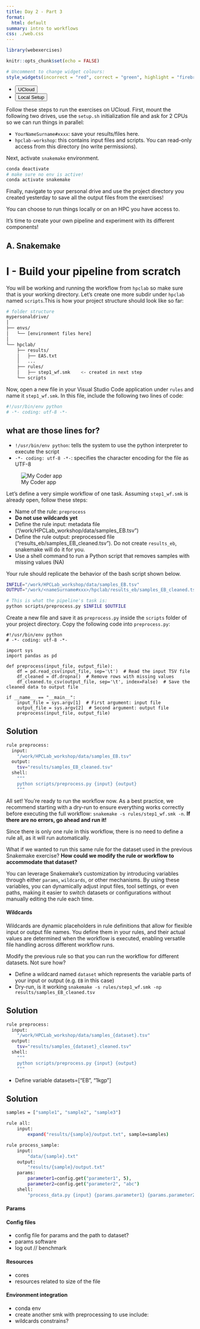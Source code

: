 ```yaml
---
title: Day 2 - Part 3 
format: 
  html: default
summary: intro to workflows
css: ./web.css
---
```


```r
library(webexercises)

knitr::opts_chunk$set(echo = FALSE)

# Uncomment to change widget colours:
style_widgets(incorrect = "red", correct = "green", highlight = "firebrick")

```

::: {.hello-exercise .alt-background}
:::{.content-block}

:::{.hello-exercise-banner}

<ul class="nav nav-pills" id="exercise-guide" role="tablist">
  <li class="nav-item" role="presentation">
    <button class="nav-link active" id="ucloud-tab" data-bs-toggle="tab" data-bs-target="#ucloud" type="button" role="tab" aria-controls="ucloud" aria-selected="true">UCloud</button>
  </li>
  <li class="nav-item" role="presentation">
    <button class="nav-link" id="locally-tab" data-bs-toggle="tab" data-bs-target="#locally" type="button" role="tab" aria-controls="locally" aria-selected="false">Local Setup</button>
  </li>
</ul>
:::


<div class="tab-content" id="hello-exercise-tabcontent">

<div class="tab-pane fade  show active" id="ucloud" role="tabpanel" aria-labelledby="ucloud-tab">

Follow these steps to run the exercises on UCloud. First, mount the following two drives, use the `setup.sh` initialization file and ask for 2 CPUs so we can run things in parallel: 

- `YourNameSurname#xxxx`: save your results/files here.  
- `hpclab-workshop`: this contains input files and scripts. You can read-only access from this directory (no write permissions). 

Next, activate `snakemake` environment. 

```.bash
conda deactivate 
# make sure no env is active!
conda activate snakemake 
```

Finally, navigate to your personal drive and use the project directory you created yesterday to save all the output files from the exercises!

</div>

<div class="tab-pane fade" id="locally" role="tabpanel" aria-labelledby="locally-tab">

You can choose to run things locally or on an HPC you have access to. 

</div>
</div>

:::
:::



It's time to create your own pipeline and experiment with its different components!

## A. Snakemake 

::: {.webex-check .callout-exercise}
# I - Build your pipeline from scratch 

You will be working and running the workflow from `hpclab` so make sure that is your working directory. Let's create one more subdir under `hpclab` named `scripts`.This is how your project structure should look like so far: 

```.bash
# folder structure  
mypersonaldrive/
│
├── envs/
│   └── [environment files here] 
│
└── hpclab/
    ├── results/
    │   ├── EAS.txt 
    │   ...
    ├── rules/
    │   ├── step1_wf.smk    <- created in next step 
    └── scripts 
```

Now, open a new file in your Visual Studio Code application under `rules` and name it `step1_wf.smk`. In this file, include the following two lines of code:

```.bash
#!/usr/bin/env python 
# -*- coding: utf-8 -*-
```

:::{.callout-hint}
# what are those lines for?
- `!/usr/bin/env python`: tells the system to use the python interpreter to execute the script
- `-*- coding: utf-8 -*-`: specifies the character encoding for the file as UTF-8
:::

![My Coder app](./images/smk_coder.png)

Let's define a very simple workflow of one task. Assuming `step1_wf.smk` is already open, follow these steps:

- Name of the rule: `preprocess`  
- **Do not use wildcards yet**
- Define the rule input: metadata file ("/work/HPCLab_workshop/data/samples_EB.tsv")
- Define the rule output: preprocessed file ("results_eb/samples_EB_cleaned.tsv"). Do not create `results_eb`, snakemake will do it for you.
- Use a shell command to run a Python script that removes samples with missing values (NA)

Your rule should replicate the behavior of the bash script shown below.

```.bash
INFILE="/work/HPCLab_workshop/data/samples_EB.tsv"
OUTPUT="/work/<nameSurname#xxx>/hpclab/results_eb/samples_EB_cleaned.tsv"

# This is what the pipeline's task is:
python scripts/preprocess.py $INFILE $OUTFILE
```

Create a new file and save it as `preprocess.py` inside the `scripts` folder of your project directory. Copy the following code into `preprocess.py`:

```.python
#!/usr/bin/env python
# -*- coding: utf-8 -*-

import sys
import pandas as pd

def preprocess(input_file, output_file):
    df = pd.read_csv(input_file, sep='\t')  # Read the input TSV file
    df_cleaned = df.dropna()  # Remove rows with missing values
    df_cleaned.to_csv(output_file, sep='\t', index=False)  # Save the cleaned data to output file

if __name__ == "__main__":
    input_file = sys.argv[1]  # First argument: input file
    output_file = sys.argv[2]  # Second argument: output file
    preprocess(input_file, output_file)
```

:::{.callout-hint}
# Solution 
```.bash
rule preprocess:
  input:
    "/work/HPCLab_workshop/data/samples_EB.tsv"
  output:
    tsv="results/samples_EB_cleaned.tsv"
  shell:
    """
    python scripts/preprocess.py {input} {output}
    """
```
:::

All set! You're ready to run the workflow now. As a best practice, we recommend starting with a dry-run to ensure everything works correctly before executing the full workflow: `snakemake -s rules/step1_wf.smk -n`. **If there are no errors, go ahead and run it!**

:::{.callout-warning}
Since there is only one rule in this workflow, there is no need to define a rule all, as it will run automatically.
:::

What if we wanted to run this same rule for the dataset used in the previous Snakemake exercise? **How could we modify the rule or workflow to accommodate that dataset?**

You can leverage Snakemake's customization by introducing variables through either `params`, `wildcards`, or other mechanisms. By using these variables, you can dynamically adjust input files, tool settings, or even paths, making it easier to switch datasets or configurations without manually editing the rule each time.

#### Wildcards 

Wildcards are dynamic placeholders in rule definitions that allow for flexible input or output file names. You define them in your rules, and their actual values are determined when the workflow is executed, enabling versatile file handling across different workflow runs.

Modify the previous rule so that you can run the workflow for different datasets. Not sure how?

- Define a wildcard named `dataset` which represents the variable parts of your input or output (e.g. `EB` in this case)
- Dry-run, is it working  `snakemake -s rules/step1_wf.smk -np results/samples_EB_cleaned.tsv`

:::{.callout-hint}
# Solution 
```.bash

rule preprocess:
  input:
    "/work/HPCLab_workshop/data/samples_{dataset}.tsv"
  output:
    tsv="results/samples_{dataset}_cleaned.tsv"
  shell:
    """
    python scripts/preprocess.py {input} {output}
    """
```
:::

- Define variable datasets=["EB", "1kgp"]

:::{.callout-hint}
# Solution 
```.bash
samples = ["sample1", "sample2", "sample3"]

rule all:
    input:
        expand("results/{sample}/output.txt", sample=samples)

rule process_sample:
    input:
        "data/{sample}.txt"
    output:
        "results/{sample}/output.txt"
    params:
        parameter1=config.get("parameter1", 5),
        parameter2=config.get("parameter2", "abc")
    shell:
        "process_data.py {input} {params.parameter1} {params.parameter2} > {output}"
```
:::

#### Params 

#### Config files 

- config file for params and the path to dataset? 
- params software 
- log out // benchmark 

#### Resources 
- cores 
- resources related to size of the file 

#### Environment integration 
- conda env 
- create another smk with preprocessing to use include: 
- wildcards constrains? 

:::

